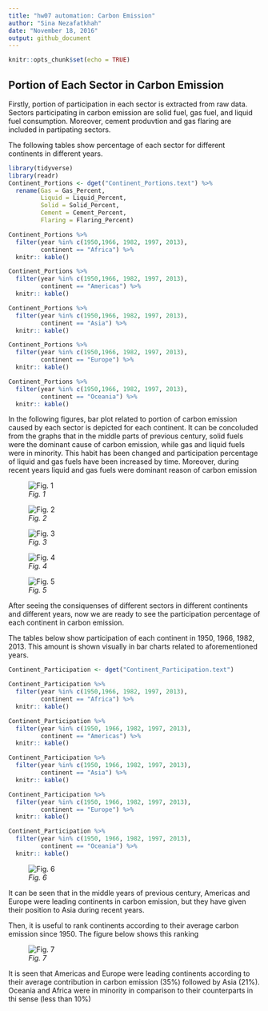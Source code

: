 ```yaml
---
title: "hw07 automation: Carbon Emission"
author: "Sina Nezafatkhah"
date: "November 18, 2016"
output: github_document
---
```


```r
knitr::opts_chunk$set(echo = TRUE)
```

## Portion of Each Sector in Carbon Emission
Firstly, portion of participation in each sector is extracted from raw data. Sectors participating in carbon emission are solid fuel, gas fuel, and liquid fuel consumption. Moreover, cement produvtion and gas flaring are included in partipating sectors.

The following tables show percentage of each sector for different continents in different years.

```r
library(tidyverse)
library(readr)
Continent_Portions <- dget("Continent_Portions.text") %>% 
  rename(Gas = Gas_Percent,
         Liquid = Liquid_Percent,
         Solid = Solid_Percent,
         Cement = Cement_Percent,
         Flaring = Flaring_Percent)

Continent_Portions %>% 
  filter(year %in% c(1950,1966, 1982, 1997, 2013), 
         continent == "Africa") %>% 
  knitr:: kable()

Continent_Portions %>% 
  filter(year %in% c(1950,1966, 1982, 1997, 2013), 
         continent == "Americas") %>% 
  knitr:: kable()

Continent_Portions %>% 
  filter(year %in% c(1950,1966, 1982, 1997, 2013), 
         continent == "Asia") %>% 
  knitr:: kable()

Continent_Portions %>% 
  filter(year %in% c(1950,1966, 1982, 1997, 2013), 
         continent == "Europe") %>% 
  knitr:: kable()

Continent_Portions %>% 
  filter(year %in% c(1950,1966, 1982, 1997, 2013), 
         continent == "Oceania") %>% 
  knitr:: kable()
```

In the following figures, bar plot related to portion of carbon emission caused by each sector is depicted for each continent. It can be concoluded from the graphs that in the middle parts of previous century, solid fuels were the dominant cause of carbon emission, while gas and liquid fuels were in minority. This habit has been changed and participation percentage of liquid and gas fuels have been increased by time. Moreover, during recent years liquid and gas fuels were dominant reason of carbon emission

![*Fig. 1* ](Sectors_Participation_1950.jpg)

![*Fig. 2* ](Sectors_Participation_1966.jpg)

![*Fig. 3* ](Sectors_Participation_1982.jpg)

![*Fig. 4* ](Sectors_Participation_1997.jpg)

![*Fig. 5* ](Sectors_Participation_2013.jpg)

After seeing the consiquenses of different sectors in different continents and different years, now we are ready to see the participation percentage of each continent in carbon emission.

The tables below show participation of each continent in 1950, 1966, 1982, 2013. This amount is shown visually in bar charts related to aforementioned years.

```r
Continent_Participation <- dget("Continent_Participation.text")

Continent_Participation %>% 
  filter(year %in% c(1950,1966, 1982, 1997, 2013), 
         continent == "Africa") %>% 
  knitr:: kable()

Continent_Participation %>% 
  filter(year %in% c(1950, 1966, 1982, 1997, 2013),
         continent == "Americas") %>% 
  knitr:: kable()

Continent_Participation %>% 
  filter(year %in% c(1950, 1966, 1982, 1997, 2013),
         continent == "Asia") %>% 
  knitr:: kable()

Continent_Participation %>% 
  filter(year %in% c(1950, 1966, 1982, 1997, 2013),
         continent == "Europe") %>% 
  knitr:: kable()

Continent_Participation %>% 
  filter(year %in% c(1950, 1966, 1982, 1997, 2013),
         continent == "Oceania") %>% 
  knitr:: kable()
```

![*Fig. 6* ](Continents_Participation.jpg)

It can be seen that in the middle years of previous century, Americas and Europe were leading continents in carbon emission, but they have given their position to Asia during recent years.

Then, it is useful to rank continents according to their average carbon emission since 1950. The figure below shows this ranking

![*Fig. 7* ](Continents_Ranking.jpg)

It is seen that Americas and Europe were leading continents according to their average contribution in carbon emission (35%) followed by Asia (21%). Oceania and Africa were in minority in comparison to their counterparts in thi sense (less than 10%)

